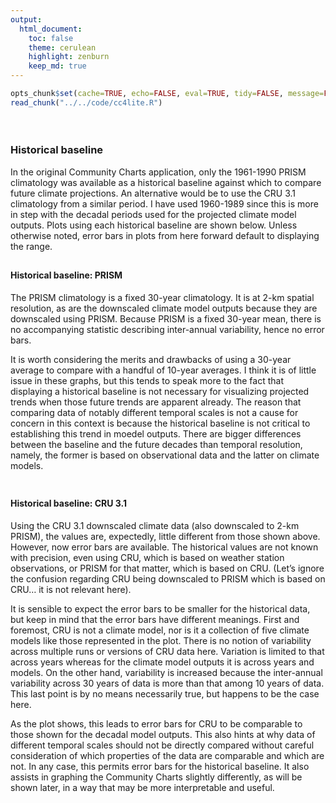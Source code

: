 ```yaml
---
output:
  html_document:
    toc: false
    theme: cerulean
    highlight: zenburn
    keep_md: true
---
```


```r
opts_chunk$set(cache=TRUE, echo=FALSE, eval=TRUE, tidy=FALSE, message=FALSE, warning=FALSE, results="asis", comment=NA)
read_chunk("../../code/cc4lite.R")
```

```r
```

```r
```

##
##
### Historical baseline

In the original Community Charts application, only the 1961-1990 PRISM climatology was available as a historical baseline against which to compare future climate projections.
An alternative would be to use the CRU 3.1 climatology from a similar period. I have used 1960-1989 since this is more in step with the decadal periods used for the projected climate model outputs.
Plots using each historical baseline are shown below. Unless otherwise noted, error bars in plots from here forward default to displaying the range.

##
#### Historical baseline: PRISM

The PRISM climatology is a fixed 30-year climatology. It is at 2-km spatial resolution, as are the downscaled climate model outputs because they are downscaled using PRISM.
Because PRISM is a fixed 30-year mean, there is no accompanying statistic describing inter-annual variability, hence no error bars.

It is worth considering the merits and drawbacks of using a 30-year average to compare with a handful of 10-year averages.
I think it is of little issue in these graphs,
but this tends to speak more to the fact that displaying a historical baseline is not necessary for visualizing projected trends when those future trends are apparent already.
The reason that comparing data of notably different temporal scales is not a cause for concern in this context is because the historical baseline is not critical to establishing this trend in moedel outputs.
There are bigger differences between the baseline and the future decades than temporal resolution, namely, the former is based on observational data and the latter on climate models.

```r
```

##
#### Historical baseline: CRU 3.1

Using the CRU 3.1 downscaled climate data (also downscaled to 2-km PRISM), the values are, expectedly, little different from those shown above.
However, now error bars are available.
The historical values are not known with precision, even using CRU, which is based on weather station observations, or PRISM for that matter, which is based on CRU.
(Let's ignore the confusion regarding CRU being downscaled to PRISM which is based on CRU... it is not relevant here).

It is sensible to expect the error bars to be smaller for the historical data, but keep in mind that the error bars have different meanings.
First and foremost, CRU is not a climate model, nor is it a collection of five climate models like those represented in the plot.
There is no notion of variability across multiple runs or versions of CRU data here.
Variation is limited to that across years whereas for the climate model outputs it is across years and models.
On the other hand, variability is increased because the inter-annual variability across 30 years of data is more than that among 10 years of data.
This last point is by no means necessarily true, but happens to be the case here.

As the plot shows, this leads to error bars for CRU to be comparable to those shown for the decadal model outputs.
This also hints at why data of different temporal scales should not be directly compared without careful consideration of which properties of the data are comparable and which are not.
In any case, this permits error bars for the historical baseline.
It also assists in graphing the Community Charts slightly differently, as will be shown later, in a way that may be more interpretable and useful.

```r
```

<style>iframe.rChart{ width: 100%; height: 500px;}</style>
